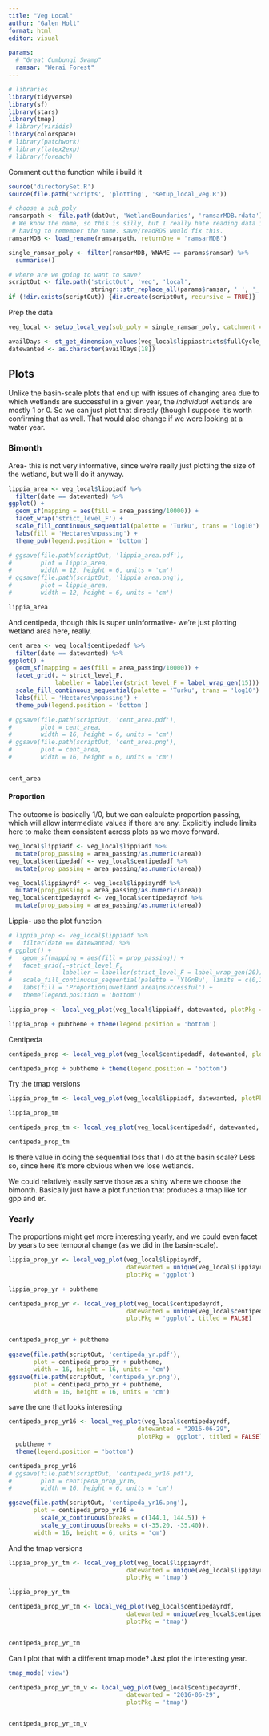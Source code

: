 ```yaml
---
title: "Veg Local"
author: "Galen Holt"
format: html
editor: visual

params:
  # "Great Cumbungi Swamp"
  ramsar: "Werai Forest" 
---
```


```r
# libraries
library(tidyverse)
library(sf)
library(stars)
library(tmap)
# library(viridis)
library(colorspace)
# library(patchwork)
# library(latex2exp)
# library(foreach)
```

Comment out the function while i build it

```r
source('directorySet.R')
source(file.path('Scripts', 'plotting', 'setup_local_veg.R'))

```

```r
# choose a sub_poly
ramsarpath <- file.path(datOut, 'WetlandBoundaries', 'ramsarMDB.rdata')
 # We know the name, so this is silly, but I really hate reading data in and
 # having to remember the name. save/readRDS would fix this.
ramsarMDB <- load_rename(ramsarpath, returnOne = 'ramsarMDB')

single_ramsar_poly <- filter(ramsarMDB, WNAME == params$ramsar) %>% 
  summarise()

```

```r
# where are we going to want to save?
scriptOut <- file.path('strictOut', 'veg', 'local', 
                       stringr::str_replace_all(params$ramsar, ' ', '_'))
if (!dir.exists(scriptOut)) {dir.create(scriptOut, recursive = TRUE)}
```

Prep the data

```r
veg_local <- setup_local_veg(sub_poly = single_ramsar_poly, catchment = 'auto')

```

```r
availDays <- st_get_dimension_values(veg_local$lippiastricts$fullCycle_anae_lippia, which = 'time')
datewanted <- as.character(availDays[18])
```

## Plots

Unlike the basin-scale plots that end up with issues of changing area due to which wetlands are successful in a given year, the *individual* wetlands are mostly 1 or 0. So we can just plot that directly (though I suppose it's worth confirming that as well. That would also change if we were looking at a water year.

### Bimonth

Area- this is not very informative, since we're really just plotting the size of the wetland, but we'll do it anyway.

```r
lippia_area <- veg_local$lippiadf %>% 
  filter(date == datewanted) %>% 
ggplot() +
  geom_sf(mapping = aes(fill = area_passing/10000)) +
  facet_wrap('strict_level_F') +
  scale_fill_continuous_sequential(palette = 'Turku', trans = 'log10') +
  labs(fill = 'Hectares\npassing') +
  theme_pub(legend.position = 'bottom')

# ggsave(file.path(scriptOut, 'lippia_area.pdf'),
#        plot = lippia_area,
#        width = 12, height = 6, units = 'cm')
# ggsave(file.path(scriptOut, 'lippia_area.png'),
#        plot = lippia_area,
#        width = 12, height = 6, units = 'cm')

lippia_area
```

And centipeda, though this is super uninformative- we're just plotting wetland area here, really.

```r
cent_area <- veg_local$centipedadf %>% 
  filter(date == datewanted) %>% 
ggplot() +
  geom_sf(mapping = aes(fill = area_passing/10000)) +
  facet_grid(. ~ strict_level_F, 
             labeller = labeller(strict_level_F = label_wrap_gen(15))) +
  scale_fill_continuous_sequential(palette = 'Turku', trans = 'log10') +
  labs(fill = 'Hectares\npassing') + 
  theme_pub(legend.position = 'bottom')

# ggsave(file.path(scriptOut, 'cent_area.pdf'),
#        plot = cent_area,
#        width = 16, height = 6, units = 'cm')
# ggsave(file.path(scriptOut, 'cent_area.png'),
#        plot = cent_area,
#        width = 16, height = 6, units = 'cm')


cent_area
```

#### Proportion

The outcome is basically 1/0, but we can calculate proportion passing, which will allow intermediate values if there are any. Explicitly include limits here to make them consistent across plots as we move forward.

```r
veg_local$lippiadf <- veg_local$lippiadf %>% 
  mutate(prop_passing = area_passing/as.numeric(area))
veg_local$centipedadf <- veg_local$centipedadf %>% 
  mutate(prop_passing = area_passing/as.numeric(area))

veg_local$lippiayrdf <- veg_local$lippiayrdf %>% 
  mutate(prop_passing = area_passing/as.numeric(area))
veg_local$centipedayrdf <- veg_local$centipedayrdf %>% 
  mutate(prop_passing = area_passing/as.numeric(area))
```

Lippia- use the plot function

```r
# lippia_prop <- veg_local$lippiadf %>% 
#   filter(date == datewanted) %>% 
# ggplot() +
#   geom_sf(mapping = aes(fill = prop_passing)) +
#   facet_grid(.~strict_level_F, 
#              labeller = labeller(strict_level_F = label_wrap_gen(20))) +
#   scale_fill_continuous_sequential(palette = 'YlGnBu', limits = c(0,1)) + 
#   labs(fill = 'Proportion\nwetland area\nsuccessful') +
#   theme(legend.position = 'bottom')

lippia_prop <- local_veg_plot(veg_local$lippiadf, datewanted, plotPkg = 'ggplot')

lippia_prop + pubtheme + theme(legend.position = 'bottom')
```

Centipeda

```r
centipeda_prop <- local_veg_plot(veg_local$centipedadf, datewanted, plotPkg = 'ggplot')

centipeda_prop + pubtheme + theme(legend.position = 'bottom')
```

Try the tmap versions

```r
lippia_prop_tm <- local_veg_plot(veg_local$lippiadf, datewanted, plotPkg = 'tmap')

lippia_prop_tm
```

```r
centipeda_prop_tm <- local_veg_plot(veg_local$centipedadf, datewanted, plotPkg = 'tmap')

centipeda_prop_tm
```

Is there value in doing the sequential loss that I do at the basin scale? Less so, since here it's more obvious when we lose wetlands.

We could relatively easily serve those as a shiny where we choose the bimonth. Basically just have a plot function that produces a tmap like for gpp and er.

### Yearly

The proportions might get more interesting yearly, and we could even facet by years to see temporal change (as we did in the basin-scale).

```r
lippia_prop_yr <- local_veg_plot(veg_local$lippiayrdf, 
                                 datewanted = unique(veg_local$lippiayrdf$date),
                                 plotPkg = 'ggplot')

lippia_prop_yr + pubtheme
```

```r
centipeda_prop_yr <- local_veg_plot(veg_local$centipedayrdf, 
                                 datewanted = unique(veg_local$centipedayrdf$date),
                                 plotPkg = 'ggplot', titled = FALSE)


centipeda_prop_yr + pubtheme

ggsave(file.path(scriptOut, 'centipeda_yr.pdf'),
       plot = centipeda_prop_yr + pubtheme,
       width = 16, height = 16, units = 'cm')
ggsave(file.path(scriptOut, 'centipeda_yr.png'),
       plot = centipeda_prop_yr + pubtheme,
       width = 16, height = 16, units = 'cm')
```

save the one that looks interesting

```r
centipeda_prop_yr16 <- local_veg_plot(veg_local$centipedayrdf, 
                                    datewanted = "2016-06-29",
                                    plotPkg = 'ggplot', titled = FALSE) +
  pubtheme + 
  theme(legend.position = 'bottom')

centipeda_prop_yr16
# ggsave(file.path(scriptOut, 'centipeda_yr16.pdf'),
#        plot = centipeda_prop_yr16,
#        width = 16, height = 6, units = 'cm')
```

```r
ggsave(file.path(scriptOut, 'centipeda_yr16.png'),
       plot = centipeda_prop_yr16 + 
         scale_x_continuous(breaks = c(144.1, 144.5)) + 
         scale_y_continuous(breaks = c(-35.20, -35.40)),
       width = 16, height = 6, units = 'cm')
```

And the tmap versions

```r
lippia_prop_yr_tm <- local_veg_plot(veg_local$lippiayrdf, 
                                 datewanted = unique(veg_local$lippiayrdf$date),
                                 plotPkg = 'tmap')

lippia_prop_yr_tm 
```

```r
centipeda_prop_yr_tm <- local_veg_plot(veg_local$centipedayrdf, 
                                 datewanted = unique(veg_local$centipedayrdf$date),
                                 plotPkg = 'tmap')


centipeda_prop_yr_tm
```

Can I plot that with a different tmap mode? Just plot the interesting year.

```r
tmap_mode('view')

centipeda_prop_yr_tm_v <- local_veg_plot(veg_local$centipedayrdf, 
                                 datewanted = "2016-06-29",
                                 plotPkg = 'tmap')


centipeda_prop_yr_tm_v
```
